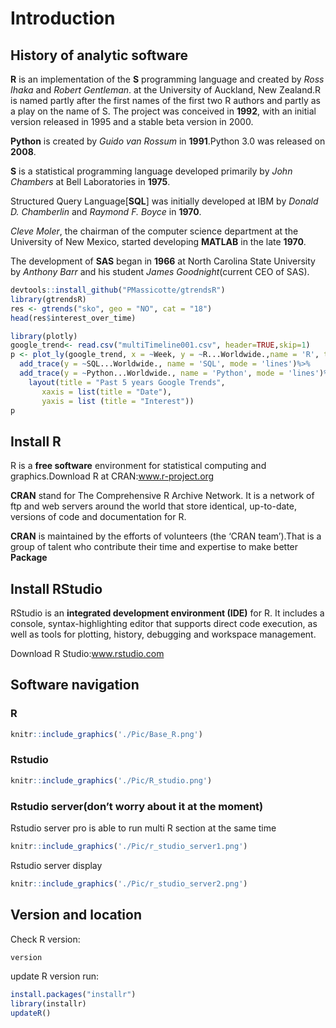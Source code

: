 # Introduction {#intro}

## History of analytic software
**R** is an implementation of the **S** programming language and created by *Ross Ihaka* and *Robert Gentleman*. at the University of Auckland, New Zealand.R is named partly after the first names of the first two R authors and partly as a play on the name of S. The project was conceived in **1992**, with an initial version released in 1995 and a stable beta version in 2000.

**Python** is created by *Guido van Rossum* in **1991**.Python 3.0 was released on **2008**.

**S** is a statistical programming language developed primarily by *John Chambers* at Bell Laboratories in **1975**.

Structured Query Language[**SQL**] was initially developed at IBM by *Donald D. Chamberlin* and *Raymond F. Boyce* in **1970**.

*Cleve Moler*, the chairman of the computer science department at the University of New Mexico, started developing **MATLAB** in the late **1970**.

The development of **SAS** began in **1966** at North Carolina State University by *Anthony Barr* and his student *James Goodnight*(current CEO of SAS).


```r
devtools::install_github("PMassicotte/gtrendsR")
library(gtrendsR)
res <- gtrends("sko", geo = "NO", cat = "18")
head(res$interest_over_time)
```
```r
library(plotly)
google_trend<- read.csv("multiTimeline001.csv", header=TRUE,skip=1)
p <- plot_ly(google_trend, x = ~Week, y = ~R...Worldwide.,name = 'R', type = 'scatter', mode = 'lines')%>%
  add_trace(y = ~SQL...Worldwide., name = 'SQL', mode = 'lines')%>%
  add_trace(y = ~Python...Worldwide., name = 'Python', mode = 'lines')%>%
    layout(title = "Past 5 years Google Trends",
       xaxis = list(title = "Date"),
       yaxis = list (title = "Interest"))
p
```


## Install R

R is a **free software** environment for statistical computing and graphics.Download R at CRAN:[www.r-project.org](https://www.r-project.org/)

**CRAN** stand for The Comprehensive R Archive Network. It is a network of ftp and web servers around the world that store identical, up-to-date, versions of code and documentation for R.

**CRAN** is maintained by the efforts of volunteers (the 'CRAN team').That is a group of talent who contribute their time and expertise to make better **Package**

## Install RStudio

RStudio is an **integrated development environment (IDE)** for R. It includes a console, syntax-highlighting editor that supports direct code execution, as well as tools for plotting, history, debugging and workspace management.

Download R Studio:[www.rstudio.com](https://www.rstudio.com/)

## Software navigation

### R

```r
knitr::include_graphics('./Pic/Base_R.png')
```

### Rstudio

```r
knitr::include_graphics('./Pic/R_studio.png')
```

### Rstudio server(don't worry about it at the moment)

Rstudio server pro is able to run multi R section at the same time
```r
knitr::include_graphics('./Pic/r_studio_server1.png')
```

Rstudio server display
```r
knitr::include_graphics('./Pic/r_studio_server2.png')
```


## Version and location

Check R version:
```r
version
```

update R version run:
```r
install.packages("installr")
library(installr)
updateR()
```
